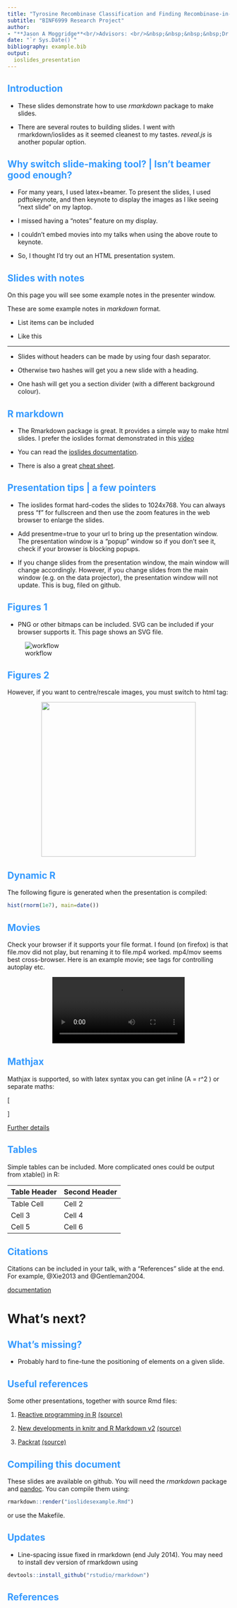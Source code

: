 ```yaml
---
title: "Tyrosine Recombinase Classification and Finding Recombinase-in-Trio Elements"
subtitle: "BINF6999 Research Project"
author: 
- "**Jason A Moggridge**<br/>Advisors: <br/>&nbsp;&nbsp;&nbsp;&nbsp;Dr Nicole Ricker, Pathobiology (biology) <br/>&nbsp;&nbsp;&nbsp;&nbsp;Dr Dan Tulpan, Animal biosciences (informatics)"
date: "`r Sys.Date()`"
bibliography: example.bib
output:
  ioslides_presentation
---
```

<style>
h2 { 
 color: #3399ff;		
}
h3 { 
 color: #3399ff;		
}
</style>


## Introduction

- These slides demonstrate how to use *rmarkdown* package to make
slides.

- There are several routes to building slides.  I went with
  rmarkdown/ioslides as it seemed cleanest to my tastes.  *reveal.js*
  is another popular option.


## Why switch slide-making tool? | Isn't beamer good enough?

- For many years, I used latex+beamer.  To present the slides, I used
pdftokeynote, and then keynote to display the images as I like seeing
"next slide" on my laptop.

- I  missed having a "notes" feature on my display.

- I couldn't embed movies into my talks when using the above route to
keynote.

- So, I thought I'd try out an HTML presentation system.


## Slides with notes

On this page you will see some example notes in the presenter window.


<div class="notes">
These are some example notes in *markdown* format.

- List items can be included

- Like this
</div>

----

- Slides without headers can be made by using four dash separator.

- Otherwise two hashes will get you a new slide with a heading.

- One hash will get you a section divider (with a different background
colour).

## R markdown

- The Rmarkdown package is great.  It provides a simple way to make
html slides. I prefer the ioslides format demonstrated in this [video](https://www.youtube.com/watch?v=WRvECXyWj80)

- You can read the
  [ioslides documentation](http://rmarkdown.rstudio.com/ioslides_presentation_format.html).
  
- There is also a great [cheat sheet](http://shiny.rstudio.com/articles/rm-cheatsheet.html).

## Presentation tips | a few pointers

- The ioslides format hard-codes the slides to 1024x768.  You can
  always press "f" for fullscreen and then use the zoom features in
  the web browser to enlarge the slides.

- Add presentme=true to your url to bring up the presentation window.
  The presentation window is a "popup" window so if you don't see it,
  check if your browser is blocking popups.

- If you change slides from the presentation window, the main window
will change accordingly.  However, if you change slides from the main
window (e.g. on the data projector), the presentation window will not
update.  This is bug, filed on github.


## Figures 1

- PNG or other bitmaps can be included.  SVG can be included if your
  browser supports it.  This page shows an SVG file.

![workflow](figs/carmen-workflow-crop.svg)

## Figures 2

However, if you want to centre/rescale images, you must switch to
html tag:

<center><img src="figs/carmen-workflow-crop.svg"
	height="350px"/></center>



## Dynamic R

The following figure is generated when the presentation is compiled:


```r
hist(rnorm(1e7), main=date())
```

## Movies

Check your browser if it supports your file format. I found (on
firefox) is that file.mov did not play, but renaming it to file.mp4
worked. mp4/mov seems best cross-browser.  Here is an example movie;
see tags for controlling autoplay etc.

<center>
<video id="sampleMovie1" src="./figs/p11ctrlconv.mov" loop="true" autoplay="true" controls></video>
</center>

## Mathjax

Mathjax is supported, so with latex syntax you can get inline  \(A = \pi
\times r^2 \) or separate maths:

\[
\begin{aligned}
I_{1} &= \int_{0}^{2*\pi} \sin(x)
\\
I_{2} &= \int_{0}^{2*\pi} \cos(x)
\end{aligned}
\]

[Further details](https://support.rstudio.com/hc/en-us/articles/200486328-Equations-in-R-Markdown)

## Tables

Simple tables can be included.  More complicated ones could be output
from xtable() in R:


Table Header  | Second Header
------------- | -------------
Table Cell    | Cell 2
Cell 3        | Cell 4
Cell 5        | Cell 6


## Citations

Citations can be included in your talk, with a "References" slide at
the end.  For example, @Xie2013 and @Gentleman2004.

[documentation](http://rmarkdown.rstudio.com/authoring_bibliographies_and_citations.html)

# What's next?


## What's missing?

- Probably hard to fine-tune the positioning of elements on a given
slide.




## Useful references

Some other presentations, together with source Rmd files:

1. [Reactive programming in R](https://jcheng.shinyapps.io/reactivity-dsc2014/#1) [(source)](https://github.com/jcheng5/shiny-dsc2014/blob/master/scratch.Rmd)

2. [New developments in knitr and R Markdown v2](https://dl.dropboxusercontent.com/u/15335397/slides/LARUG-2014-Yihui-Xie.html#1)
   [(source)](https://www.dropbox.com/s/ir17ny1crx5fwq6/LARUG-2014-Yihui-Xie.Rmd)

3. [Packrat](http://rpubs.com/jjallaire/packrat-useR-2014) [(source)](https://github.com/jjallaire/packrat-useR-2014/blob/master/packrat-slides.Rmd)

## Compiling this document

These slides are available on github.  You will need the *rmarkdown*
package and [pandoc](http://johnmacfarlane.net/pandoc/).  You can
compile them using:

```r
rmarkdown::render("ioslidesexample.Rmd")
```
or use the Makefile.


## Updates

- Line-spacing issue fixed in rmarkdown (end July 2014).  You may need
  to install dev version of rmarkdown using

```r
devtools::install_github("rstudio/rmarkdown")
```



## References